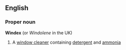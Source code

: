 ==English==
===Proper noun===
{{wikipedia}}
'''Windex'''  (or ''Windolene'' in the UK)
#A [[window cleaner]] containing [[detergent]] and [[ammonia]]